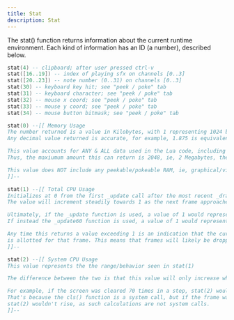 ```yaml
---
title: Stat
description: Stat
---
```


The stat() function returns information about the current runtime environment.
Each kind of information has an ID (a number), described below.

```lua
stat(4) -- clipboard; after user pressed ctrl-v
stat([16..19]) -- index of playing sfx on channels [0..3]
stat([20..23]) -- note number (0..31) on channels [0..3]
stat(30) -- keyboard key hit; see "peek / poke" tab
stat(31) -- keyboard character; see "peek / poke" tab
stat(32) -- mouse x coord; see "peek / poke" tab
stat(33) -- mouse y coord; see "peek / poke" tab
stat(34) -- mouse button bitmask; see "peek / poke" tab
```

```lua
stat(0) --[[ Memory Usage
The number returned is a value in Kilobytes, with 1 representing 1024 bytes.
Any decimal value returned is accurate, for example, 1.875 is equivalent to 1920 bytes.

This value accounts for ANY & ALL data used in the Lua code, including variables and tables, etc.
Thus, the maxiumum amount this can return is 2048, ie, 2 Megabytes, the total amount of memory alloted to Lua.

This value does NOT include any peekable/pokeable RAM, ie, graphical/video, nor does it include the cart ROM.
]]--

stat(1) --[[ Total CPU Usage
Initializes at 0 from the first _update call after the most recent _draw call.
The value will increment steadily towards 1 as the next frame approaches.

Ultimately, if the _update function is used, a value of 1 would represent 1/30th of a second having elapsed.
If instead the _update60 function is used, a value of 1 would represent 1/60th of a second instead.

Any time this returns a value exceeding 1 is an indication that the current cart is beyond the processing power it
is allotted for that frame. This means that frames will likely be dropped to compensate for the slow down.
]]--

stat(2) --[[ System CPU Usage
This value represents the the range/behavior seen in stat(1)

The difference between the two is that this value will only increase when PICO-8 is processing unseen code.

For example, if the screen was cleared 70 times in a step, stat(2) would return a value > 1. 
That's because the cls() function is a system call, but if the frame was spent calculating PI,
stat(2) wouldn't rise, as such calculations are not system calls.
]]--
```